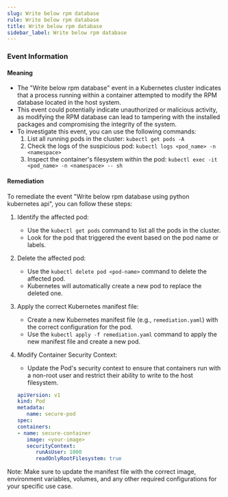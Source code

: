 ```yaml
--- 
slug: Write below rpm database
rule: Write below rpm database
title: Write below rpm database
sidebar_label: Write below rpm database
---
```

                   


### Event Information

#### Meaning

- The "Write below rpm database" event in a Kubernetes cluster indicates that a process running within a container attempted to modify the RPM database located in the host system.
- This event could potentially indicate unauthorized or malicious activity, as modifying the RPM database can lead to tampering with the installed packages and compromising the integrity of the system.
- To investigate this event, you can use the following commands:
  1. List all running pods in the cluster: `kubectl get pods -A`
  2. Check the logs of the suspicious pod: `kubectl logs <pod_name> -n <namespace>`
  3. Inspect the container's filesystem within the pod: `kubectl exec -it <pod_name> -n <namespace> -- sh`

#### Remediation

To remediate the event "Write below rpm database using python kubernetes api", you can follow these steps:

1. Identify the affected pod:
   - Use the `kubectl get pods` command to list all the pods in the cluster.
   - Look for the pod that triggered the event based on the pod name or labels.

2. Delete the affected pod:
   - Use the `kubectl delete pod <pod-name>` command to delete the affected pod.
   - Kubernetes will automatically create a new pod to replace the deleted one.

3. Apply the correct Kubernetes manifest file:
   - Create a new Kubernetes manifest file (e.g., `remediation.yaml`) with the correct configuration for the pod.
   - Use the `kubectl apply -f remediation.yaml` command to apply the new manifest file and create a new pod.

4. Modify Container Security Context:
   - Update the Pod's security context to ensure that containers run with a non-root user and restrict their ability to write to the host filesystem.
   ```yaml
   apiVersion: v1
   kind: Pod
   metadata:
      name: secure-pod
   spec:
   containers:
   - name: secure-container
      image: <your-image>
      securityContext:
         runAsUser: 1000
         readOnlyRootFilesystem: true
   ```

Note: Make sure to update the manifest file with the correct image, environment variables, volumes, and any other required configurations for your specific use case.

 